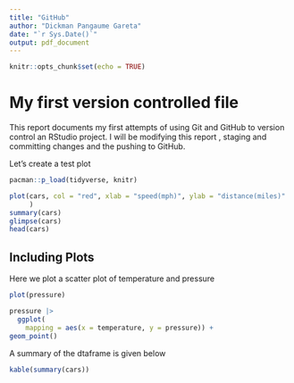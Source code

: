 ```yaml
---
title: "GitHub"
author: "Dickman Pangaume Gareta"
date: "`r Sys.Date()`"
output: pdf_document
---
```


```r
knitr::opts_chunk$set(echo = TRUE)
```

# My first version controlled file

This report documents my first attempts of using Git and GitHub to version control an RStudio project. I will be modifying this report , staging and committing changes and the  pushing to GitHub.

Let's create a test plot



```r
pacman::p_load(tidyverse, knitr)

```


```r

plot(cars, col = "red", xlab = "speed(mph)", ylab = "distance(miles)"
     )
summary(cars)
glimpse(cars)
head(cars)
```

## Including Plots

Here we plot a scatter plot of temperature and pressure


```r
plot(pressure)

pressure |> 
  ggplot(
    mapping = aes(x = temperature, y = pressure)) +
geom_point()
```
A summary of the dtaframe is given below

```r
kable(summary(cars))

```


